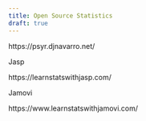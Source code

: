 ```yaml
---
title: Open Source Statistics
draft: true
---
```


https://psyr.djnavarro.net/

Jasp

https://learnstatswithjasp.com/

Jamovi

https://www.learnstatswithjamovi.com/